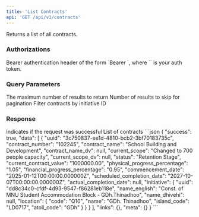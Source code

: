 ```yaml
---
title: 'List Contracts'
api: 'GET /api/v1/contracts'
---
```


Returns a list of all contracts.

### Authorizations

<ParamField header="Authorization" type="string" required>
  Bearer authentication header of the form `Bearer <token>`, where `<token>` is your auth token.
</ParamField>

### Query Parameters

<ParamField query="limit" type="integer">
  The maximum number of results to return
</ParamField>

<ParamField query="offset" type="integer">
  Number of results to skip for pagination
</ParamField>

<ParamField query="initiative_id" type="string">
  Filter contracts by initiative ID
</ParamField>

### Response

<ResponseField name="success" type="boolean" required>
  Indicates if the request was successful
</ResponseField>

<ResponseField name="data" type="array" required>
  List of contracts
</ResponseField>

<ResponseExample>
```json
{
  "success": true,
  "data": [
    {
      "uuid": "3c750837-ee1d-4810-bcb2-3bf70183735c",
      "contract_number": "102245",
      "contract_name": "School Building and Development",
      "contract_name_dv": null,
      "current_scope": "Changed to 700 people capacity",
      "current_scope_dv": null,
      "status": "Retention Stage",
      "current_contract_value": "1000000.00",
      "physical_progress_percentage": "1.05",
      "financial_progress_percentage": "0.95",
      "commencement_date": "2025-01-12T00:00:00.000000Z",
      "scheduled_completion_date": "2027-10-07T00:00:00.000000Z",
      "actual_completion_date": null,
      "initiative": {
        "uuid": "dd8c34c0-cfdf-4d93-9547-f86281eb118e",
        "name_english": "Const. of MNU Student Accommodation Block - GDh.Thinadhoo",
        "name_dhivehi": null,
        "location": {
          "code": "Q10",
          "name": "GDh. Thinadhoo",
          "island_code": "LD0717",
          "atoll_code": "GDh"
        }
      }
    }
  ],
  "links": {},
  "meta": {}
}
```
</ResponseExample> 